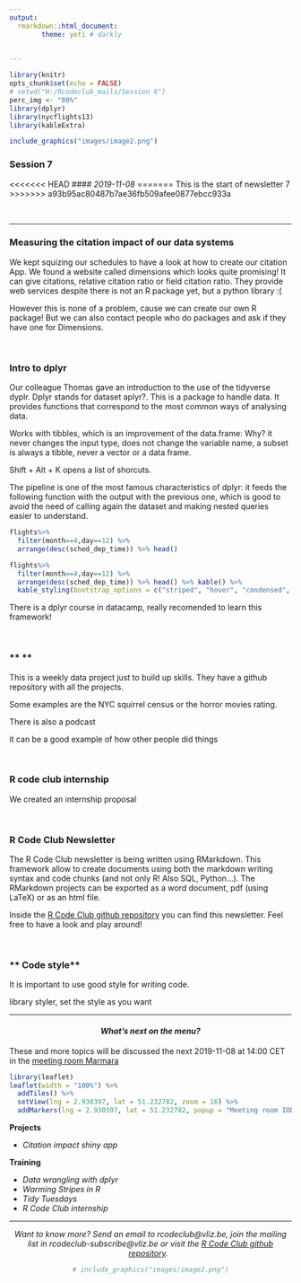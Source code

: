 ```yaml
---
output:
  rmarkdown::html_document:
        theme: yeti # darkly

    
---
```


```r
library(knitr)
opts_chunk$set(echo = FALSE)
# setwd("H:/Rcodeclub_mails/Session 6")
perc_img <- "80%"
library(dplyr)
library(nycflights13)
library(kableExtra)
```


```r
include_graphics("images/image2.png")
```

### **Session 7**

<<<<<<< HEAD
#### *2019-11-08*
=======
This is the start of newsletter 7
>>>>>>> a93b95ac80487b7ae36fb509afee0877ebcc933a



&nbsp;

***

### **Measuring the citation impact of our data systems**

We kept squizing our schedules to have a look at how to create our citation App. We found a website called dimensions which looks quite promising! It can give citations, relative citation ratio or field citation ratio. They provide web services despite there is not an R package yet, but a python library :(

However this is none of a problem, cause we can create our own R package! But we can also contact people who do packages and ask if they have one for Dimensions.

&nbsp;

### **Intro to dplyr**

Our colleague Thomas gave an introduction to the use of the tidyverse dyplr. Dplyr stands for dataset aplyr?. This is a package to handle data. It provides functions that correspond to the most common ways of analysing data.

Works with tibbles, which is an improvement of the data.frame: Why? it never changes the input type, does not change the variable name, a subset is always a tibble, never a vector or a data frame.

Shift + Alt + K opens a list of shorcuts.

The pipeline is one of the most famous characteristics of dplyr: it feeds the following function with the output with the previous one, which is good to avoid the need of calling again the dataset and making nested queries easier to understand.

```r
flights%>%         
  filter(month==4,day==12) %>%
  arrange(desc(sched_dep_time)) %>% head()
```


```r

flights%>%         
  filter(month==4,day==12) %>%
  arrange(desc(sched_dep_time)) %>% head() %>% kable() %>%
  kable_styling(bootstrap_options = c("striped", "hover", "condensed", "responsive"))
```

There is a dplyr course in datacamp, really recomended to learn this framework!

&nbsp;


### **  **

This is a weekly data project just to build up skills. They have a github repository with all the projects.

Some examples are the NYC squirrel census or the horror movies rating. 

There is also a podcast

it can be a good example of how other people did things



&nbsp;

### **R code club internship**

We created an internship proposal 


&nbsp;

### **R Code Club Newsletter**

The R Code Club newsletter is being written using RMarkdown. This framework allow to create documents using both the markdown writing syntax and code chunks (and not only R! Also SQL, Python...). The RMarkdown projects can be exported as a word document, pdf (using LaTeX) or as an html file. 

Inside the [R Code Club github repository](https://github.com/vlizBE/R-Code-Club) you can find this newsletter. Feel free to have a look and play around!

&nbsp;

### ** Code style**

It is important to use good style for writing code. 

library styler, set the style as you want

***
<center>
#### *What's next on the menu?*
</center>

These and more topics will be discussed the next 2019-11-08 at 14:00 CET in the [meeting room Marmara](https://goo.gl/maps/84nY6un5qGDyv3Mr9)

```r
library(leaflet)
leaflet(width = "100%") %>%
  addTiles() %>%
  setView(lng = 2.930397, lat = 51.232782, zoom = 16) %>%
  addMarkers(lng = 2.930397, lat = 51.232782, popup = "Meeting room IODE TR1")
```

**Projects**
  
  * *Citation impact shiny app*
  
**Training**
  
  * *Data wrangling with dplyr*
  * *Warming Stripes in R*
  * *Tidy Tuesdays*
  * *R Code Club internship*

***

<center>
*Want to know more? Send an email to rcodeclub@vliz.be, join the mailing list in rcodeclub-subscribe@vliz.be or visit the [R Code Club github repository](https://github.com/vlizBE/R-Code-Club).*
&nbsp;

```r
# include_graphics("images/image2.png")
```
</center>


&nbsp;
&nbsp;
